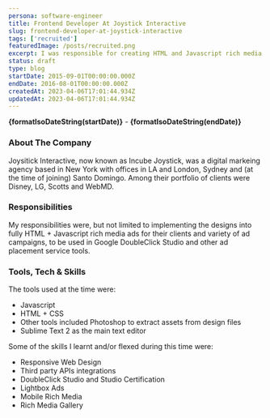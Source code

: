 ```yaml
---
persona: software-engineer
title: Frontend Developer At Joystick Interactive
slug: frontend-developer-at-joystick-interactive
tags: ['recruited']
featuredImage: /posts/recruited.png
excerpt: I was responsible for creating HTML and Javascript rich media ads for various ad campaigns using Google DoubleClick Studio and other ad placement service tools. My work involved implementing designs and extracting assets from design files using tools like Photoshop and Sublime Text 2. During this time, I developed skills in Responsive Web Design, integrating with third party APIs, and creating different types of rich media ads including Lightbox and Mobile Rich Media.
status: draft
type: blog
startDate: 2015-09-01T00:00:00.000Z
endDate: 2016-08-01T00:00:00.000Z
createdAt: 2023-04-06T17:01:44.934Z
updatedAt: 2023-04-06T17:01:44.934Z
---
```



**{formatIsoDateString(startDate)}** - **{formatIsoDateString(endDate)}**

### About The Company

Joysitick Interactive, now known as Incube Joystick, was a digital markeing agency based in New York with offices in LA and London, Sydney and (at the time of joining) Santo Domingo. Among their portfolio of clients were Disney, LG, Scotts and WebMD.

### Responsibilities

My responsibilities were, but not limited to implementing the designs into fully HTML + Javascript rich media ads for their clients and variety of ad campaigns, to be used in Google DoubleClick Studio and other ad placement service tools.

### Tools, Tech & Skills

The tools used at the time were: 
- Javascript
- HTML + CSS
- Other tools included Photoshop to extract assets from design files
- Sublime Text 2 as the main text editor

Some of the skills I learnt and/or flexed during this time were:
- Responsive Web Design
- Third party APIs integrations
- DoubleClick Studio and Studio Certification
- Lightbox Ads
- Mobile Rich Media
- Rich Media Gallery
